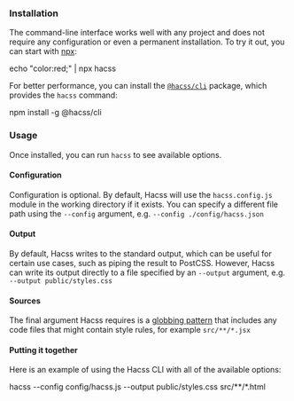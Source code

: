 
<Article
  title="Command-line interface"
  subtitle="A simple and quick way to start using Hacss">

### Installation

The command-line interface works well with any project and does not require any
configuration or even a permanent installation. To try it out, you can start
with
[npx](https://medium.com/@maybekatz/introducing-npx-an-npm-package-runner-55f7d4bd282b):

<ShellCommand>
echo "color:red;" | npx hacss
</ShellCommand>

For better performance, you can install the
[`@hacss/cli`](https://www.npmjs.com/package/@hacss/cli) package, which provides
the `hacss` command:

<ShellCommand>
npm install -g @hacss/cli
</ShellCommand>

### Usage

Once installed, you can run `hacss` to see available options.

#### Configuration

Configuration is optional. By default, Hacss will use the `hacss.config.js`
module in the working directory if it exists. You can specify a different file
path using the `--config` argument, e.g. `--config ./config/hacss.json`

#### Output

By default, Hacss writes to the standard output, which can be useful for certain
use cases, such as piping the result to PostCSS. However, Hacss can write its
output directly to a file specified by an `--output` argument, e.g.
`--output public/styles.css`

#### Sources

The final argument Hacss requires is a
[globbing pattern](https://github.com/sindresorhus/globby#globbing-patterns)
that includes any code files that might contain style rules, for example
`src/**/*.jsx`

#### Putting it together

Here is an example of using the Hacss CLI with all of the available options:

<ShellCommand>
hacss --config config/hacss.js --output public/styles.css src/**/*.html
</ShellCommand>

</Article>
